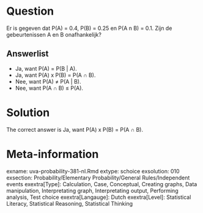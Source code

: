 Question
========

Er is gegeven dat P(A) = 0.4, P(B) = 0.25 en P(A n B) = 0.1. Zijn de gebeurtenissen A en B onafhankelijk?

Answerlist
----------
* Ja, want P(A) = P(B | A).
* Ja, want P(A) x P(B) = P(A &#8745; B).
* Nee, want P(A) &ne; P(A | B).
* Nee, want P(A &#8745; B) &le; P(A).

Solution
========

The correct answer is  Ja, want P(A) x P(B) = P(A &#8745; B).

Meta-information
================
exname: uva-probability-381-nl.Rmd
extype: schoice
exsolution: 010
exsection: Probability/Elementary Probability/General Rules/Independent events
exextra[Type]: Calculation, Case, Conceptual, Creating graphs, Data manipulation, Interpretating graph, Interpretating output, Performing analysis, Test choice
exextra[Langauge]: Dutch
exextra[Level]: Statistical Literacy, Statistical Reasoning, Statistical Thinking
